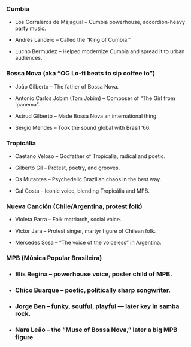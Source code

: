 
### Cumbia

-   Los Corraleros de Majagual – Cumbia powerhouse, accordion-heavy party music.
    
-   Andrés Landero – Called the “King of Cumbia.”
    
-   Lucho Bermúdez – Helped modernize Cumbia and spread it to urban audiences.
    

### Bossa Nova (aka “OG Lo-fi beats to sip coffee to”)

-   João Gilberto – The father of Bossa Nova.
    
-   Antonio Carlos Jobim (Tom Jobim) – Composer of “The Girl from Ipanema”.
    
-   Astrud Gilberto – Made Bossa Nova an international thing.
    
-   Sérgio Mendes – Took the sound global with Brasil ‘66.
    

### Tropicália

-   Caetano Veloso – Godfather of Tropicália, radical and poetic.
    
-   Gilberto Gil – Protest, poetry, and grooves.
    
-   Os Mutantes – Psychedelic Brazilian chaos in the best way.
    
-   Gal Costa – Iconic voice, blending Tropicália and MPB.
    

### Nueva Canción (Chile/Argentina, protest folk)

-   Violeta Parra – Folk matriarch, social voice.
    
-   Víctor Jara – Protest singer, martyr figure of Chilean folk.
    
-   Mercedes Sosa – “The voice of the voiceless” in Argentina.
    

### MPB (Música Popular Brasileira)

-   ### Elis Regina – powerhouse voice, poster child of MPB.
    
-   ### Chico Buarque – poetic, politically sharp songwriter.
    
-   ### Jorge Ben – funky, soulful, playful — later key in samba rock.
    
-   ### Nara Leão – the “Muse of Bossa Nova,” later a big MPB figure
